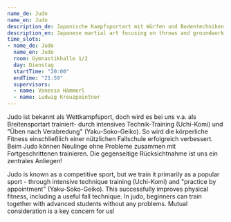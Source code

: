 ```yaml
---
name_de: Judo
name_en: Judo
description_de: Japanische Kampfsportart mit Würfen und Bodentechniken.
description_en: Japanese martial art focusing on throws and groundwork techniques.
time_slots:
- name_de: Judo
  name_en: Judo
  room: Gymnastikhalle 1/2
  day: Dienstag
  startTime: "20:00"
  endTime: "21:59"
  supervisors:
  - name: Vanessa Hämmerl
  - name: Ludwig Kreuzpointner
---
```


<Locale value="de">
 

 Judo ist bekannt als Wettkampfsport, doch wird es bei uns v.a. als
Breitensportart trainiert- durch intensives Technik-Training (Uchi-Komi) und
"Üben nach Verabredung" (Yaku-Soko-Geiko). So wird die körperliche Fitness
einschließlich einer nützlichen Fallschule erfolgreich verbessert. Beim Judo
können Neulinge ohne Probleme zusammen mit Fortgeschrittenen trainieren. Die
gegenseitige Rücksichtnahme ist uns ein zentrales Anliegen!

</Locale>
<Locale value="en">
 

 Judo is known as a competitive sport, but we train it primarily as a popular
sport - through intensive technique training (Uchi-Komi) and "practice by
appointment" (Yaku-Soko-Geiko). This successfully improves physical fitness,
including a useful fall technique. In judo, beginners can train together with
advanced students without any problems. Mutual consideration is a key concern
for us!

</Locale>
